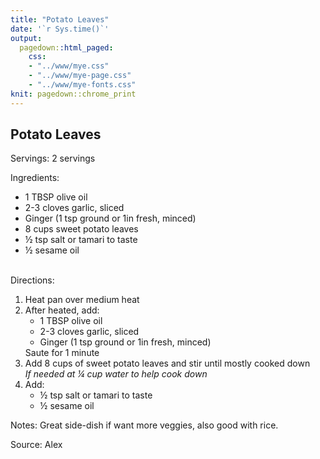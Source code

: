 ```yaml
---
title: "Potato Leaves"
date: '`r Sys.time()`'
output: 
  pagedown::html_paged:
    css: 
    - "../www/mye.css"
    - "../www/mye-page.css"
    - "../www/mye-fonts.css"
knit: pagedown::chrome_print
---
```


## Potato Leaves

<span class="mh">Servings:</span> 2 servings
<br>

<span class="mh">Ingredients:</span>  
<div class="my2cols">
<ul>
  <li>1 TBSP olive oil</li>
  <li>2-3 cloves garlic, sliced</li>
  <li>Ginger (1 tsp ground or 1in fresh, minced)</li>
  <li>8 cups sweet potato leaves</li>
  <li>&frac12; tsp salt or tamari to taste</li>
  <li>&frac12; sesame oil</li>

</ul>
</div>
<br>
<span class="mh">Directions:</span> 
<div class="my2cols">
<ol>
  <li>Heat pan over medium heat</li>
  <li>After heated, add:
    <ul>
      <li>1 TBSP olive oil</li>
      <li>2-3 cloves garlic, sliced</li>
      <li>Ginger (1 tsp ground or 1in fresh, minced)</li>
    </ul> Saute for 1 minute
  </li>
  <li>Add 8 cups of sweet potato leaves and stir until mostly cooked down<br><i>If needed at &frac14; cup water to help cook down</i></li>
  <li>Add:
    <ul>  
      <li>&frac12; tsp salt or tamari to taste</li>
      <li>&frac12; sesame oil</li>
    </ul>
  </li>
</ol>
</div>


<span class="mh">Notes:</span> Great side-dish if want more veggies, also good with rice. 

<span class="mh">Source:</span> Alex 
